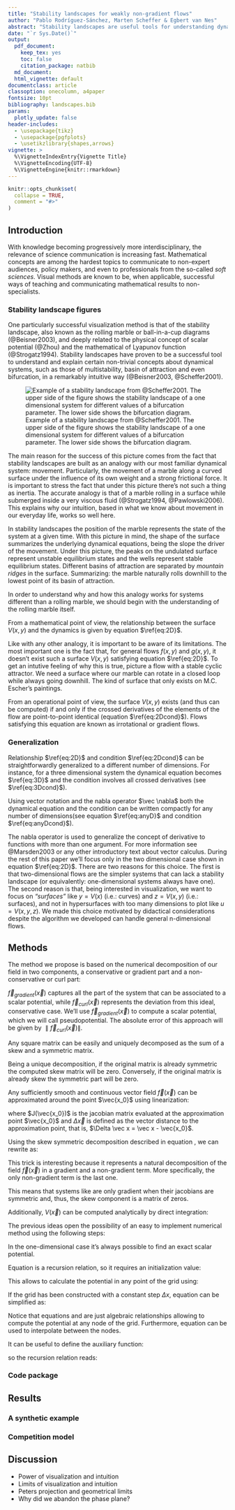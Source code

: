 ```yaml
---
title: "Stability landscapes for weakly non-gradient flows"
author: "Pablo Rodríguez-Sánchez, Marten Scheffer & Egbert van Nes"
abstract: "Stability landscapes are useful tools for understanding dynamical systems. Stability landscapes are usually identified with the physical concept of scalar potential. Unfortunately, the conditions for those potentials to be well defined (and thus, meaningful) are quite restrictive for higher dimensional systems. Here we present a numerical method for decomposing dynamical systems of any size in two terms, one that has an associated potential (the gradient term), and another one that lacks it (the curl term). If the magnitude of the curl part is locally small compared to the gradient part, we can still make approximate use of the concept of stability landscapes. The curl to gradient ratio can be used as a local measure of the error introduced by our approximation."
date: "`r Sys.Date()`"
output:
  pdf_document:
    keep_tex: yes
    toc: false
    citation_package: natbib
  md_document:
  html_vignette: default
documentclass: article
classoption: onecolumn, a4paper
fontsize: 10pt
bibliography: landscapes.bib
params:
  plotly_update: false
header-includes:
  - \usepackage{tikz}
  - \usepackage{pgfplots}
  - \usetikzlibrary{shapes,arrows}
vignette: >
  %\VignetteIndexEntry{Vignette Title}
  %\VignetteEncoding{UTF-8}
  %\VignetteEngine{knitr::rmarkdown}
---
```


```r
knitr::opts_chunk$set(
  collapse = TRUE,
  comment = "#>"
)
```

## Introduction
With knowledge becoming progressively more interdisciplinary, the relevance of science communication is increasing fast. Mathematical concepts are among the hardest topics to communicate to non-expert audiences, policy makers, and even to professionals from the so-called _soft sciences_. Visual methods are known to be, when applicable, successful ways of teaching and communicating mathematical results to non-specialists.

### Stability landscape figures
[comment1]: <> (Proved to be succesful)
One particularly successful visualization method is that of the stability landscape, also known as the rolling marble or ball-in-a-cup diagrams (@Beisner2003), and deeply related to the physical concept of scalar potential (@Zhou) and the mathematical of Lyapunov function (@Strogatz1994). Stability landscapes have proven to be a successful tool to understand and explain certain non-trivial concepts about dynamical systems, such as those of multistability, basin of attraction and even bifurcation, in a remarkably intuitive way (@Beisner2003, @Scheffer2001).

![Example of a stability landscape from @Scheffer2001. The upper side of the figure shows the stability landscape of a one dimensional system for different values of a bifurcation parameter. The lower side shows the bifurcation diagram.](img/sl.jpg)

[comment2]: <> (Why does it work?)
The main reason for the success of this picture comes from the fact that stability landscapes are built as an analogy with our most familiar dynamical system: movement. Particularly, the movement of a marble along a curved surface under the influence of its own weight and a strong frictional force. It is important to stress the fact that under this picture there's not such a thing as inertia. The accurate analogy is that of a marble rolling in a surface while submerged inside a very viscous fluid (@Strogatz1994, @Pawlowski2006). This explains why our intuition, based in what we know about movement in our everyday life, works so well here. 

In stability landscapes the position of the marble represents the state of the system at a given time. With this picture in mind, the shape of the surface summarizes the underlying dynamical equations, being the slope the driver of the movement. Under this picture, the peaks on the undulated surface represent unstable equilibrium states and the wells represent stable equilibrium states. Different basins of attraction are separated by _mountain ridges_ in the surface. Summarizing: the marble naturally rolls downhill to the lowest point of its basin of attraction.

In order to understand why and how this analogy works for systems different than a rolling marble, we should begin with the understanding of the rolling marble itself.

From a mathematical point of view, the relationship between the surface $V(x,y)$ and the dynamics is given by equation $\ref{eq:2D}$.

\begin{equation}
\label{eq:2D}
  \begin{cases}
    \frac{dx}{dt} = f(x,y) = - \frac{\partial V}{\partial x} \\
    \frac{dy}{dt} = g(x,y) = - \frac{\partial V}{\partial y}
  \end{cases}
\end{equation}

[comment3]: <> (Limitations)
Like with any other analogy, it is important to be aware of its limitations. The most important one is the fact that, for general flows $f(x,y)$ and $g(x,y)$, it doesn't exist such a surface $V(x,y)$ satisfying equation $\ref{eq:2D}$. To get an intutive feeling of why this is true, picture a flow with a stable cyclic attractor. We need a surface where our marble can rotate in a closed loop while always going downhill. The kind of surface that only exists on M.C. Escher's paintings.

From an operational point of view, the surface $V(x,y)$ exists (and thus can be computed) if and only if the crossed derivatives of the elements of the flow are point-to-point identical (equation $\ref{eq:2Dcond}$). Flows satisfying this equation are known as irrotational or gradient flows.

\begin{equation}
\label{eq:2Dcond}
\frac{\partial f}{\partial y}(x,y) = \frac{\partial g}{\partial x}(x,y)
\end{equation}

### Generalization

Relationship $\ref{eq:2D}$ and condition $\ref{eq:2Dcond}$ can be straightforwardly generalized to a different number of dimensions. For instance, for a three dimensional system the dynamical equation becomes $\ref{eq:3D}$ and the condition involves all crossed derivatives (see $\ref{eq:3Dcond}$).

\begin{equation}
\label{eq:3D}
  \begin{cases}
    \frac{dx}{dt} = f(x,y,z) = - \frac{\partial V}{\partial x} \\
    \frac{dy}{dt} = g(x,y,z) = - \frac{\partial V}{\partial y} \\
    \frac{dz}{dt} = h(x,y,z) = - \frac{\partial V}{\partial z}
  \end{cases}
\end{equation}

\begin{equation}
\label{eq:3Dcond}
\begin{cases}
\frac{\partial f}{\partial y}(x,y,z) = \frac{\partial g}{\partial x}(x,y,z) \\
\frac{\partial g}{\partial z}(x,y,z) = \frac{\partial h}{\partial y}(x,y,z) \\
\frac{\partial h}{\partial x}(x,y,z) = \frac{\partial f}{\partial z}(x,y,z)
\end{cases}
\end{equation}

Using vector notation and the nabla operator $\vec \nabla$ both the dynamical equation and the condition can be written compactly for any number of dimensions(see equation $\ref{eq:anyD}$ and condition $\ref{eq:anyDcond}$).

\begin{equation}
\label{eq:anyD}
  \frac{d\vec x}{dt} = \vec f(\vec x) = - \vec{\nabla{V}}
\end{equation}

\begin{equation}
\label{eq:anyDcond}
  \vec \nabla \times \vec f(\vec x) = \vec 0
\end{equation}

The nabla operator is used to generalize the concept of derivative to functions with more than one argument. For more information see @Marsden2003 or any other introductory text about vector calculus. During the rest of this paper we'll focus only in the two dimensional case shown in equation $\ref{eq:2D}$. There are two reasons for this choice. The first is that two-dimensional flows are the simpler systems that can lack a stability landscape (or equivalently: one-dimensional systems always have one). The second reason is that, being interested in visualization, we want to focus on _"surfaces"_ like $y = V(x)$ (i.e.: curves) and $z = V(x,y)$ (i.e.: surfaces), and not in hypersurfaces with too many dimensions to plot like $u = V(x,y,z)$. We made this choice motivated by didactical considerations despite the algorithm we developed can handle general n-dimensional flows.

## Methods
The method we propose is based on the numerical decomposition of our field in two components, a conservative or gradient part and a non-conservative or curl part:

\begin{equation}
\label{eq:FieldDecomposition}
\vec f (\vec x) = \vec f_{gradient} (\vec x) + \vec f_{curl} (\vec x)
\end{equation}

$\vec f_{gradient} (\vec x)$ captures all the part of the system that can be associated to a scalar potential, while $\vec f_{curl} (\vec x)$ represents the deviation from this ideal, conservative case. We'll use $\vec f_{gradient} (\vec x)$ to compute a scalar potential, which we will call pseudopotential. The absolute error of this approach will be given by $\parallel \vec f_{curl} (\vec x) \parallel$.

\subsection{Skew-symmetric decomposition}
\label{subsec:SkewSymmDecomposition}
Any square matrix can be easily and uniquely decomposed as the sum of a skew and a symmetric matrix.

\begin{equation}
\label{eq:SkewSymDec}
M = \frac{1}{2} \left( M + M^t \right) + \frac{1}{2} \left( M - M^t \right) \equiv M_{Symm} + M_{Skew}
\end{equation}

Being a unique decomposition, if the original matrix is already symmetric the computed skew matrix will be zero. Conversely, if the original matrix is already skew the symmetric part will be zero.

\subsection{Linear approximation}
\label{subsec:LinearApproximation}
Any sufficiently smooth and continuous vector field $\vec f(\vec x)$ can be approximated around the point $\vec{x_0}$ using linearization:

\begin{equation}
\label{eq:TaylorExp}
\vec f(\vec x)^t = \vec f(\vec{x_0})^t + J(\vec{x_0}) \cdot \Delta \vec x^t + \mathcal{O} \left( \| \vec x \| ^2 \right)
\end{equation}

where $J(\vec{x_0})$ is the jacobian matrix evaluated at the approximation point $\vec{x_0}$ and $\Delta \vec x$ is defined as the vector distance to the approximation point, that is, $\Delta \vec x = \vec x - \vec{x_0}$.

Using the skew symmetric decomposition described in equation \ref{eq:SkewSymDec}, we can rewrite \ref{eq:TaylorExp} as:

\begin{equation}
\label{eq:TaylorExpDecomposed}
\vec f(\vec x)^t = \vec f(\vec{x_0})^t + J_{Symm}(\vec{x_0}) \cdot \Delta \vec x^t + J_{Skew}(\vec{x_0}) \cdot \Delta \vec x^t+ \mathcal{O} \left( \| \vec x \| ^2 \right)
\end{equation}

This trick is interesting because it represents a natural decomposition of the field $\vec f(\vec x)$ in a gradient and a non-gradient term. More specifically, the only non-gradient term is the last one\footnote{This is deeply related with the Helmholtz decomposition: it is proven that, for a huge range of easy to fulfil conditions, any field can be decomposed as $\vec f (\vec x) = - \vec \nabla V (\vec x) + \vec \nabla \times \vec A (\vec x )$, where $V$ and $\vec A$ are known as scalar and vector potentials. Both of them have a straightforward natural interpretation, and are widely used, for instance, in electromagnetism and fluid dynamics}.

\begin{equation}
\label{eq:TaylorExpDecomposedAndGradient}
\vec f(\vec x)^t = - \vec \nabla V(\vec{x})^t + J_{Skew}(\vec{x_0}) \cdot \Delta \vec x^t + \mathcal{O} \left( \| \vec x \| ^2 \right)
\end{equation}

This means that systems like \ref{eq:TaylorExp} are only gradient when their jacobians are symmetric and, thus, the skew component is a matrix of zeros.

Additionally, $V(\vec x)$ can be computed analytically by direct integration:

\begin{equation}
\label{eq:Potential}
V(\vec{x})^t = V(\vec{x_0})^t - \vec f(\vec x_0) \cdot \Delta \vec x^t - \frac{1}{2} \Delta \vec x \cdot J_{Symm} (\vec{x_0}) \cdot \Delta \vec x^t + \mathcal{O} \left( \| \vec x \| ^3 \right)
\end{equation}

\subsection{Numerical algorithm}
\label{subsec:NumericalAlgorithm}
The previous ideas open the possibility of an easy to implement numerical method using the following steps:

\begin{enumerate}
\item Create a grid in the phase plane $\left\lbrace \vec x_i \right\rbrace$
\item Calculate the jacobian $J(\vec{x_i})$ in each grid point
\item Decompose each jacobian in its skew $J_{Skew}(\vec{x_i})$ and symmetric $J_{Symm}(\vec{x_i})$ components
\item Assign potential 0 to the first point in the grid
\item Use each $J_{Symm}$ to compute the (pseudo)potential point by point, using equation $\ref{eq:Potential}$
\item Use the values of $J_{Skew}(\vec{x_i})$ as a measure of the quality of the approximation point by point (the higher the values in the skew matrix relative to the symmetric ones, the worse)
\end{enumerate}

\subsubsection{One dimensional case}
\label{subsubsec:1Dcase}
In the one-dimensional case it's always possible to find an exact scalar potential.

\begin{equation}
\label{eq:Field1D}
f(x) = f(x_i) + J(x_i) \cdot (x - x_i) : x \in [x_i, x_{i+1})
\end{equation}

\begin{equation}
\label{eq:Potential1D}
V(x) = V(x_i) - f(x_i) \cdot (x - x_i) - \frac{1}{2} J(x_i) \cdot (x - x_i)^2 : x \in [x_i, x_{i+1})
\end{equation}

Equation \ref{eq:Potential1D} is a recursion relation, so it requires an initialization value:

\begin{equation}
\label{eq:Potential1DInit}
V(x_0) = V_0
\end{equation}

This allows to calculate the potential in any point of the grid using:

\begin{equation}
\label{eq:Potential1DGrid}
V(x_i) = V(x_0) - \sum_{n = 0}^{i-1} \left( f(x_n) \cdot (x_{n+1} - x_n) + \frac{1}{2} J(x_n) \cdot (x_{n+1} - x_n)^2 \right)
\end{equation}

If the grid has been constructed with a constant step $\Delta x$, equation \ref{eq:Potential1DGrid} can be simplified as:

\begin{equation}
\label{eq:Potential1DGridSimp}
V(x_i) = V(x_0) - \Delta x \sum_{n = 0}^{i-1} \left( f(x_n) + \frac{1}{2} J(x_n) \cdot \Delta x \right)
\end{equation}

Notice that equations \ref{eq:Potential1DGrid} and \ref{eq:Potential1DGridSimp} are just algebraic relationships allowing to compute the potential at any node of the grid. Furthermore, equation \ref{eq:Potential1D} can be used to interpolate between the nodes.

It can be useful to define the auxiliary function:
\begin{equation}
\label{eq:Increment1D}
\Delta V(x_i, x_{i+1}) = -\int_{x_i}^{x_{i+1}} f(s) \cdot ds = - f(x_i) \cdot (x_{i+1} - x_i) - \frac{1}{2} J(x_i) \cdot (x_{i+1} - x_i)^2
\end{equation}

so the recursion relation reads:
\begin{equation}
\label{eq:Potential1DGridWithIncrement}
V(x_i) = V(x_0) + \sum_{n = 0}^{i-1} \Delta V(x_n, x_{n+1})
\end{equation}

### Code package

## Results

### A synthetic example

### Competition model

## Discussion
- Power of visualization and intuition
- Limits of visualization and intuition
- Peters projection and geometrical limits
- Why did we abandon the phase plane?
